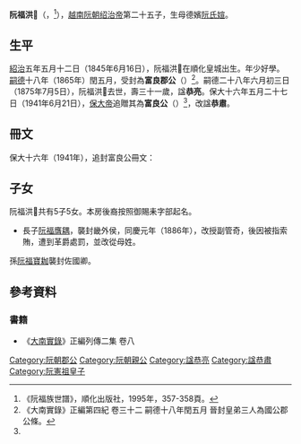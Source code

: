 '''阮福洪𠌠'''（{{vie|v='''Nguyễn Phúc Hồng Diêu'''|hn=阮福洪𠌠}}，{{bd|1845年|6月16日|1875年|7月5日|}}<ref name=shipu>《阮福族世譜》，順化出版社，1995年，357-358頁。</ref>），[[越南|越南]][[阮朝|阮朝]][[绍治帝|绍治帝]]第二十五子，生母德嬪[[阮氏媗|阮氏媗]]。

==生平==
[[紹治|紹治]]五年五月十二日（1845年6月16日），阮福洪𠌠在順化皇城出生。年少好學。[[嗣德|嗣德]]十八年（1865年）閏五月，受封為'''富良郡公'''（{{vie|v=Phú Lương Quận Công|hn=富良郡公}}）<ref>《大南實錄》正編第四紀 卷三十二 嗣德十八年閏五月 晉封皇弟三人為國公郡公條。</ref>。嗣德二十八年六月初三日（1875年7月5日），阮福洪𠌠去世，壽三十一歲，諡'''恭亮'''。保大十六年五月二十七日（1941年6月21日），[[保大帝|保大帝]]追贈其為'''富良公'''（{{vie|v=Phú Lương Công|hn=富良公}}）<ref name=shipu/>，改諡'''恭肅'''。

==冊文==
保大十六年（1941年），追封富良公冊文：
{{quote|<blockquote>維保大拾陸年歲次辛巳五月甲戌朔越贰拾柒日庚子，承天興運，皇帝若曰：</blockquote>}}
{{quote|<blockquote>朕惟熙朝隆錫履之恩，情與文而兼至；王者重敦親之義，爵詔德以加封。亶協穀辰，載颺芝綍。睠惟富良郡公故洪𠌠，乃我憲祖章皇帝之第二十五子也。銀潢衍慶，玉葉蜚英。學問曾勵其琢磨，處樂自防於禮法。盛世恩承友愛，唐樓聯花萼之輝；當年位列分封，周爵受桐圭之賜。廕藉肇培之祉，丕迓鴻庥；家傳仁厚之風，賡歌麟趾。詎意雲鄉早逝，恩未逮其崇榮。肆今雨澤覃施爵，宜隆夫顯秩。茲特追加封爲富良公，諡恭肅，錫之冊命。於戲，衮花一字，載揚泉壤之光；書券千秋，永紀河山之誓。繄惟潛懿，服此休光。欽哉！</blockquote>}}

==子女==
阮福洪𠌠共有5子5女。本房後裔按照御賜耒字部起名。
*長子[[阮福膺耦|阮福膺耦]]，襲封畿外侯，同慶元年（1886年），改授副管奇，後因被指索賄，遭到革爵處罰，並改從母姓。
孫[[阮福寶耞|阮福寶耞]]襲封佐國卿。

==參考資料==
{{reflist}}

===書籍===

*《[[大南實錄|大南實錄]]》正編列傳二集 卷八
{{阮憲祖子女}}
[[Category:阮朝郡公|Category:阮朝郡公]]
[[Category:阮朝親公|Category:阮朝親公]]
[[Category:諡恭亮|Category:諡恭亮]]
[[Category:諡恭肅|Category:諡恭肅]]
[[Category:阮憲祖皇子|Category:阮憲祖皇子]]